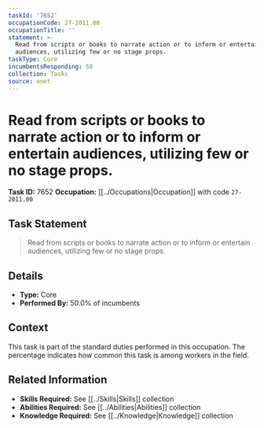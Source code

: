 ```yaml
---
taskId: '7652'
occupationCode: 27-2011.00
occupationTitle: ''
statement: >-
  Read from scripts or books to narrate action or to inform or entertain
  audiences, utilizing few or no stage props.
taskType: Core
incumbentsResponding: 50
collection: Tasks
source: onet
---
```

# Read from scripts or books to narrate action or to inform or entertain audiences, utilizing few or no stage props.

**Task ID:** 7652
**Occupation:** [[../Occupations|Occupation]] with code `27-2011.00`

## Task Statement

> Read from scripts or books to narrate action or to inform or entertain audiences, utilizing few or no stage props.

## Details

- **Type:** Core
- **Performed By:** 50.0% of incumbents

## Context

This task is part of the standard duties performed in this occupation. The percentage indicates how common this task is among workers in the field.

## Related Information

- **Skills Required:** See [[../Skills|Skills]] collection
- **Abilities Required:** See [[../Abilities|Abilities]] collection
- **Knowledge Required:** See [[../Knowledge|Knowledge]] collection
